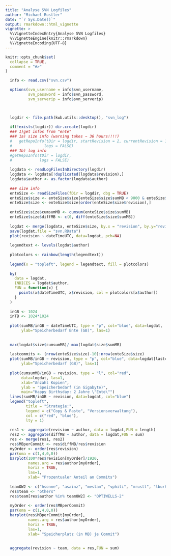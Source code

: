 ```yaml
---
title: "Analyse SVN Logfiles"
author: "Michael Rustler"
date: "`r Sys.Date()`"
output: rmarkdown::html_vignette
vignette: >
  %\VignetteIndexEntry{Analyse SVN Logfiles}
  %\VignetteEngine{knitr::rmarkdown}
  %\VignetteEncoding{UTF-8}
---
```


```r
knitr::opts_chunk$set(
  collapse = TRUE,
  comment = "#>"
)
```



```r

  info <- read.csv("svn.csv")

  options(svn_username = info$svn_username, 
          svn_password = info$svn_password, 
          svn_serverip = info$svn_serverip)
  


  logdir <- file.path(kwb.utils::desktop(), "svn_log")
  
  if(!exists(logdir)) dir.create(logdir)
  ### 1)get infos from "ente"
  ### 1a) size info (warning takes ~ 36 hours!!!!)
  #   getRepoInfo(tDir = logdir, startRevision = 2, currentRevision = 1920,
  #              logs = FALSE)
  ### 1b) log info
  #getRepoInfo(tDir = logdir, 
  #            logs = FALSE)
  
  logdata <- readLogFilesInDirectory(logdir)
  logdata <- logdata[!duplicated(logdata$revision),]
  logdata$author <- as.factor(logdata$author)
  
  ### size info 
  enteSize <- readSizeFiles(fDir = logdir, dbg = TRUE)
  enteSize$size <- enteSize$size[enteSize$size$sumMB < 9000 & enteSize$size$sumMB > 1700,]
  enteSize$size <- enteSize$size[order(enteSize$size$revision),]
  
  enteSize$size$cumsumMB <- cumsum(enteSize$size$sumMB)
  enteSize$size$diffMB <- c(0, diff(enteSize$size$sumMB))
  
  logdat <- merge(logdata, enteSize$size, by.x = "revision", by.y="revision", all.x=TRUE)
  save(logdat,file = "svn.RData")
  plot(revision ~ dateTimeUTC, data=logdat, pch=NA)
  
  legendtext <- levels(logdat$author)
  
  plotcolors <- rainbow(length(legendtext))
  
  legend(x = "topleft", legend = legendtext, fill = plotcolors)
  
  by(
    data = logdat, 
    INDICES = logdat$author, 
    FUN = function(x) {
      points(x$dateTimeUTC, x$revision, col = plotcolors[x$author])
    }
  )  
  
  inGB <- 1024
  inTB <- 1024*1024
  
  plot(sumMB/inGB ~ dateTimeUTC, type = "p", col="blue", data=logdat, 
       ylab="Speicherbedarf Ente (GB)", las=1)
  
  
  max(logdat$size$cumsumMB)/ max(logdat$size$sumMB)
  
  lastcommits <- (nrow(enteSize$size)-10):nrow(enteSize$size)
  plot(sumMB/inGB ~ revision, type = "p", col="blue", data=logdat[lastcommits,], 
       ylab="Speicherbedarf (GB)", las=1)
  
  plot(cumsumMB/inGB ~ revision, type = "l", col="red", 
       data=logdat, las=1,
       xlab="Anzahl Kopien", 
       ylab = "Speicherbedarf (in Gigabyte)", 
       main="Happy Birthsday: 2 Jahre \"Ente\"")
  lines(sumMB/inGB ~ revision, data=logdat, col="blue")
  legend("topleft",
         title = "Strategie:", 
         legend = c("Copy & Paste", "Versionsverwaltung"), 
         col = c("red", "blue"), 
         lty = 1)
  
  res1 <- aggregate(revision ~ author, data = logdat,FUN = length)
  res2 <- aggregate(diffMB ~ author, data = logdat,FUN = sum)
  res <- merge(res1, res2)
  res$MBperCommit <- res$diffMB/res$revision
  myOrder <- order(res$revision)
  par(oma = c(1,4,0,0))
  barplot(100*res$revision[myOrder]/1920, 
          names.arg = res$author[myOrder], 
          horiz = TRUE, 
          las=1,
          xlab= "Prozentualer Anteil an Commits")
  
  teamOW2 <- c("hsonne", "asainz", "meslam", "vphili", "mrustl", "lburho")
  res$team <- "others"
  res$team[res$author %in% teamOW2] <- "OPTIWELLS-2"
  
  myOrder <- order(res$MBperCommit)
  par(oma = c(1,4,0,0))
  barplot(res$MBperCommit[myOrder], 
          names.arg = res$author[myOrder], 
          horiz = TRUE, 
          las=1, 
          xlab= "Speicherplatz (in MB) je Commit")
  
  
  aggregate(revision ~ team, data = res,FUN = sum)
```
